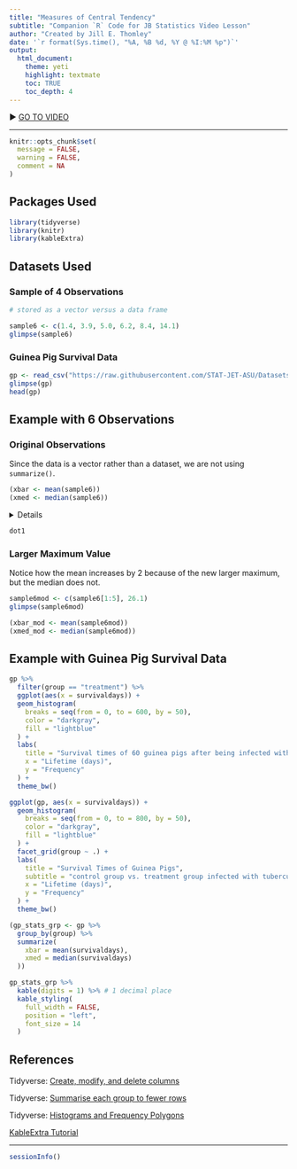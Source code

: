```yaml
---
title: "Measures of Central Tendency"
subtitle: "Companion `R` Code for JB Statistics Video Lesson"
author: "Created by Jill E. Thomley"
date: '`r format(Sys.time(), "%A, %B %d, %Y @ %I:%M %p")`'
output: 
  html_document: 
    theme: yeti
    highlight: textmate
    toc: TRUE
    toc_depth: 4
---
```


&#9654; [GO TO VIDEO](https://youtu.be/NM_iOLUwZFA)

<hr>

```r
knitr::opts_chunk$set(
  message = FALSE,
  warning = FALSE,
  comment = NA
)
```

## Packages Used

```r
library(tidyverse)
library(knitr)
library(kableExtra)
```

## Datasets Used

### Sample of 4 Observations

```r
# stored as a vector versus a data frame

sample6 <- c(1.4, 3.9, 5.0, 6.2, 8.4, 14.1)
glimpse(sample6)
```

### Guinea Pig Survival Data

```r
gp <- read_csv("https://raw.githubusercontent.com/STAT-JET-ASU/Datasets/master/JBStatistics/jbstatsguineapigs.csv")
glimpse(gp)
head(gp)
```

## Example with 6 Observations

### Original Observations

Since the data is a vector rather than a dataset, we are not using `summarize()`.

```r
(xbar <- mean(sample6))
(xmed <- median(sample6))
```

<details>
```r
# https://ggplot2.tidyverse.org/reference/geom_dotplot.html
# https://ggplot2.tidyverse.org/reference/scale_continuous.html
# https://ggplot2.tidyverse.org/reference/labs.html
# https://ggplot2.tidyverse.org/reference/geom_text.html
# https://ggplot2.tidyverse.org/reference/theme.html
# https://personal.sron.nl/~pault/#sec:qualitative

dot1 <- ggplot(NULL, aes(x = sample6)) +
  geom_hline(yintercept = 0) +
  geom_dotplot(
    binwidth = 1,
    dotsize = 0.5,
    color = "black",
    fill = "#DDAA33"
  ) +
  geom_text(aes(x = sample6, y = 0.1),
    label = sample6
  ) +
  geom_segment(aes(x = xbar, xend = xbar, y = -0.2, yend = 0),
    arrow = arrow(length = unit(0.3, "cm")),
    color = "#BB5566"
  ) +
  geom_text(aes(x = xbar, y = -0.25),
    label = paste("mean = ", xbar),
    fontface = "italic",
    color = "#BB5566",
    hjust = 0
  ) +
  geom_segment(aes(x = xmed, xend = xmed, y = -0.2, yend = 0),
    arrow = arrow(length = unit(0.3, "cm")),
    color = "#004488"
  ) +
  geom_text(aes(x = xmed, y = -0.25),
    label = paste("median = ", xmed),
    fontface = "italic",
    color = "#004488",
    hjust = 1
  ) +
  scale_x_continuous(
    limits = c(0, 27),
    breaks = seq(from = 0, to = 27, by = 1)
  ) +
  scale_y_continuous(breaks = NULL) +
  labs(
    title = "dotplot for example of 6 data points",
    x = NULL,
    y = NULL
  ) +
  theme_bw() +
  theme(panel.grid.minor = element_blank())
```
</details>

```r
dot1
```

### Larger Maximum Value

Notice how the mean increases by 2 because of the new larger maximum, but the median does not.

```r
sample6mod <- c(sample6[1:5], 26.1)
glimpse(sample6mod)
```

```r
(xbar_mod <- mean(sample6mod))
(xmed_mod <- median(sample6mod))
```

## Example with Guinea Pig Survival Data

```r
gp %>%
  filter(group == "treatment") %>%
  ggplot(aes(x = survivaldays)) +
  geom_histogram(
    breaks = seq(from = 0, to = 600, by = 50),
    color = "darkgray",
    fill = "lightblue"
  ) +
  labs(
    title = "Survival times of 60 guinea pigs after being infected with tuberculosis",
    x = "Lifetime (days)",
    y = "Frequency"
  ) +
  theme_bw()
```

```r
ggplot(gp, aes(x = survivaldays)) +
  geom_histogram(
    breaks = seq(from = 0, to = 800, by = 50),
    color = "darkgray",
    fill = "lightblue"
  ) +
  facet_grid(group ~ .) +
  labs(
    title = "Survival Times of Guinea Pigs",
    subtitle = "control group vs. treatment group infected with tuberculosis",
    x = "Lifetime (days)",
    y = "Frequency"
  ) +
  theme_bw()
```

```r
(gp_stats_grp <- gp %>%
  group_by(group) %>%
  summarize(
    xbar = mean(survivaldays),
    xmed = median(survivaldays)
  ))

gp_stats_grp %>%
  kable(digits = 1) %>% # 1 decimal place
  kable_styling(
    full_width = FALSE,
    position = "left",
    font_size = 14
  )
```

## References

Tidyverse: [Create, modify, and delete columns](https://dplyr.tidyverse.org/reference/mutate.html)

Tidyverse: [Summarise each group to fewer rows](https://dplyr.tidyverse.org/reference/summarise.html)

Tidyverse: [Histograms and Frequency Polygons](https://ggplot2.tidyverse.org/reference/geom_histogram.html)

[KableExtra Tutorial](https://rstudio-pubs-static.s3.amazonaws.com/444395_76727eaf9c774fa8bf932bed16500a00.html)

<hr>
```r
sessionInfo()
```

